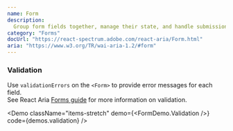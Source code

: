 ```yaml
---
name: Form
description:
  Group form fields together, manage their state, and handle submission.
category: "Forms"
docUrl: "https://react-spectrum.adobe.com/react-aria/Form.html"
aria: "https://www.w3.org/TR/wai-aria-1.2/#form"
---
```


### Validation

Use `validationErrors` on the `<Form>` to provide error messages for each
field.<br/> See React Aria
[Forms guide](https://react-spectrum.adobe.com/react-aria/forms.html) for more
information on validation.

<Demo
  className="items-stretch"
  demo={<FormDemo.Validation />}
  code={demos.validation}
/>
```
